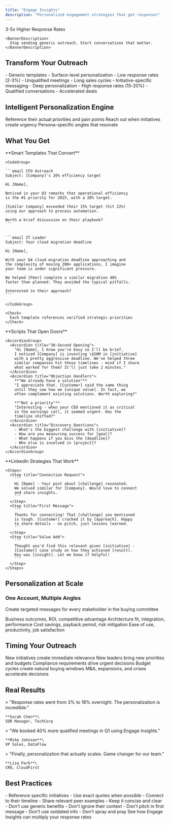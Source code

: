 ```yaml
---
title: "Engage Insights"
description: "Personalized engagement strategies that get responses"
---
```


<Banner variant="gradient" className="from-blue-600 to-purple-600">
  <BannerContent>
    <BannerTitle>3-5x Higher Response Rates</BannerTitle>

    <BannerDescription>
      Stop sending generic outreach. Start conversations that matter.
    </BannerDescription>
  </BannerContent>
</Banner>

## Transform Your Outreach

<CardGroup cols={2}>
  <Card title="❌ Without Engage Insights" color="#ef4444">
    - Generic templates
    - Surface-level personalization
    - Low response rates (2-3%)
    - Unqualified meetings
    - Long sales cycles
  </Card>
  <Card title="✅ With Engage Insights" color="#10b981">
    - Initiative-specific messaging
    - Deep personalization
    - High response rates (15-20%)
    - Qualified conversations
    - Accelerated deals
  </Card>
</CardGroup>

## Intelligent Personalization Engine

<CardGroup cols={3}>
  <Card title="Strategic Hooks" icon="fishing" color="#7c3aed">
    Reference their actual priorities and pain points
  </Card>
  <Card title="Perfect Timing" icon="clock" color="#3b82f6">
    Reach out when initiatives create urgency
  </Card>
  <Card title="Right Message" icon="message" color="#10b981">
    Persona-specific angles that resonate
  </Card>
</CardGroup>

## What You Get

<Tabs>
  <Tab title="📧 Email Intelligence">
    **Smart Templates That Convert**

    <CodeGroup>

    ```email CFO Outreach
    Subject: [Company]'s 20% efficiency target
    
    Hi [Name],
    
    Noticed in your Q3 remarks that operational efficiency 
    is the #1 priority for 2025, with a 20% target.
    
    [Similar Company] exceeded their 15% target (hit 22%) 
    using our approach to process automation.
    
    Worth a brief discussion on their playbook?
    ```

    
    ```email IT Leader
    Subject: Your cloud migration deadline
    
    Hi [Name],
    
    With your Q4 cloud migration deadline approaching and 
    the complexity of moving 200+ applications, I imagine 
    your team is under significant pressure.
    
    We helped [Peer] complete a similar migration 40% 
    faster than planned. They avoided the typical pitfalls.
    
    Interested in their approach?
    ```

    </CodeGroup>

    <Check>
      Each template references verified strategic priorities
    </Check>
  </Tab>
  <Tab title="📞 Call Intelligence">
    **Scripts That Open Doors**

    <AccordionGroup>
      <Accordion title="30-Second Opening">
        "Hi [Name], I know you're busy so I'll be brief.
        I noticed [Company] is investing \$50M in [initiative]
        with a pretty aggressive deadline. We've helped three
        similar companies hit those timelines - mind if I share
        what worked for them? It'll just take 2 minutes."
      </Accordion>
      <Accordion title="Objection Handlers">
        **"We already have a solution"**
        "I appreciate that. [Customer] said the same thing
        until they saw how we [unique value]. In fact, we
        often complement existing solutions. Worth exploring?"

        **"Not a priority"**
        "Interesting - when your CEO mentioned it as critical
        in the earnings call, it seemed urgent. Has the
        timeline shifted?"
      </Accordion>
      <Accordion title="Discovery Questions">
        - What's the biggest challenge with [initiative]?
        - How are you measuring success for [goal]?
        - What happens if you miss the [deadline]?
        - Who else is involved in [project]?
      </Accordion>
    </AccordionGroup>
  </Tab>
  <Tab title="💬 Social Selling">
    **LinkedIn Strategies That Work**

    <Steps>
      <Step title="Connection Request">
        ```
        Hi [Name] - Your post about [challenge] resonated. 
        We solved similar for [Company]. Would love to connect 
        and share insights.
        ```
      </Step>
      <Step title="First Message">
        ```
        Thanks for connecting! That [challenge] you mentioned 
        is tough. [Customer] cracked it by [approach]. Happy 
        to share details - no pitch, just lessons learned.
        ```
      </Step>
      <Step title="Value Add">
        ```
        Thought you'd find this relevant given [initiative] - 
        [Customer] case study on how they achieved [result]. 
        Key was [insight]. Let me know if helpful!
        ```
      </Step>
    </Steps>
  </Tab>
</Tabs>

## Personalization at Scale

### One Account, Multiple Angles

Create targeted messages for every stakeholder in the buying committee

<CardGroup cols={2}>
  <Card title="For Executives" icon="user-tie">
    Business outcomes, ROI, competitive advantage
  </Card>
  <Card title="For Technical" icon="code">
    Architecture fit, integration, performance
  </Card>
  <Card title="For Finance" icon="calculator">
    Cost savings, payback period, risk mitigation
  </Card>
  <Card title="For End Users" icon="users">
    Ease of use, productivity, job satisfaction
  </Card>
</CardGroup>

## Timing Your Outreach

<Steps>
  <Step title="Earnings Announcements">
    New initiatives create immediate relevance
  </Step>
  <Step title="Leadership Changes">
    New leaders bring new priorities and budgets
  </Step>
  <Step title="Regulatory Deadlines">
    Compliance requirements drive urgent decisions
  </Step>
  <Step title="Fiscal Planning">
    Budget cycles create natural buying windows
  </Step>
  <Step title="Trigger Events">
    M&A, expansions, and crises accelerate decisions
  </Step>
</Steps>

## Real Results

<CardGroup cols={1}>
  <Card>
    > "Response rates went from 3% to 18% overnight. The personalization is incredible."

    **Sarah Chen**\
    SDR Manager, TechCorp
  </Card>
  <Card>
    > "We booked 40% more qualified meetings in Q1 using Engage Insights."

    **Mike Johnson**\
    VP Sales, DataFlow
  </Card>
  <Card>
    > "Finally, personalization that actually scales. Game changer for our team."

    **Lisa Park**\
    CRO, CloudFirst
  </Card>
</CardGroup>

## Best Practices

<CardGroup cols={2}>
  <Card title="Do's ✅" icon="check">
    - Reference specific initiatives
    - Use exact quotes when possible
    - Connect to their timeline
    - Share relevant peer examples
    - Keep it concise and clear
  </Card>
  <Card title="Don'ts ❌" icon="x">
    - Don't use generic benefits
    - Don't ignore their context
    - Don't pitch in first message
    - Don't use outdated info
    - Don't spray and pray
  </Card>
</CardGroup>

<Card title="Ready to Transform Your Outreach?" icon="rocket" href="/demo">
  See how Engage Insights can multiply your response rates
</Card>